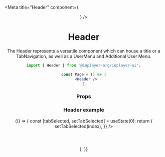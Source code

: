 
<Meta title="Header" component={<Header/>} />

# Header

The Header represents a versatile component which can house a title or a TabNavigation, 
as well as a UserMenu and Additional User Menu.

```jsx
import { Header } from '@inplayer-org/inplayer-ui';

const Page = () => (
  <Header />
)
```
### Props
<Props of={Header}/>

### Header example
<Preview withSource="open">
  <Story name="demo">
    {() => {
        const [tabSelected, setTabSelected] = useState(0);
        return (
            <div style={{height: '250px', width: '90%'}}>
                <Header
                title="My app title"
                userMenuProps={{
                    menuTitle: 'User name',
                    image: 'https://www.impaact4tb.org/wp-content/uploads/2018/07/Generic-male-icon.png',
                    menuItems: [
                    { title: 'Hello', onClick: console.log },
                    { title: 'World', href: 'http://www.example.com' },
                    ],
                    actionItem: { title: 'Logout' },
                }}
                additionalUserMenuProps={{
                    menuTitle: 'Added menu',
                    image:
                    'https://media.sproutsocial.com/uploads/2017/02/10x-featured-social-media-image-size.png',
                    menuItems: [
                    { title: 'Agent1', onClick: console.log },
                    { title: 'Agent2', href: 'http://www.example.com' },
                    ],
                    actionItem: {
                    title: 'See more on this link',
                    href: 'http://www.example.com',
                    smallSize: true,
                    },
                }}
                tabNavigationProps={{
                    tabs: [
                    {
                        title: 'Hello',
                    },
                    {
                        title: 'Tabs',
                    },
                    ],
                    selectedTabIndex: tabSelected,
                    onTabClick: (index) => setTabSelected(index),
                }}
                />
            </div>
        );
    }}
  </Story>
</Preview>

